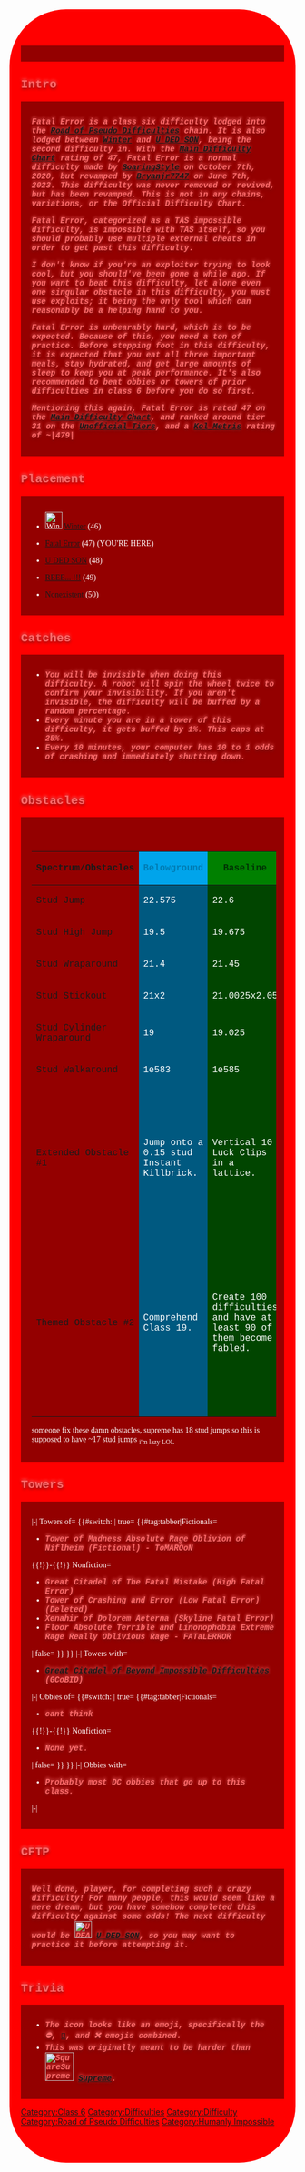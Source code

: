 <div style="background-color:#FF0000;background-image:
background-size: 550px 550px, 350px 350px, 250px 250px, 150px 150px;
background-position: 0 0, 40px 60px, 130px 270px, 70px 100px; color: white;padding: 50px 20px; border-radius: 100px 100px"> {{Scrollbox|Notices='''Notices'''
{{Large Page}}
{{Classic}}
{{Pseudo}}
{{Humanly Impossible}}
}}

<div style="background:#940000;padding:1em;font-family:rubik;border-left:5px solid #940000">
{{Quote (IPeedMyPants' Version)|quote=your computer will blowing up|quoter=???}}

{{NewDifficultyInfobox|image1=Feicon.jpeg|class=[[:Category:Class 6|6]]|previous=
{{Class7Difficulties|Winter}} [[Winter]]|next={{Class7Difficulties|U DED SON}} [[U DED SON]]|decal_id=[https://www.roblox.com/library/6269100549/Error here]|creator(s)=[[User:SoaringStyle|SoaringStyle]]|full_name=|date_added=10/7/2020|title1=<span style="font-weight:bold;font-size:100%;background:-webkit-linear-gradient(330deg, white, red, white);-webkit-background-clip:text;-webkit-text-fill-color:transparent;">'''Fatal Error'''</span>|type=Normal/Chain|caption1=You have just made a fatal error.|revamp_date=06/7/2023|class_range=Baseline|difficulty_range=Belowground to Peripheral|rating=47|chain(s)=[[Road of Pseudo Difficulties]]}}
</div>
==<span style="color:#ff6b6b;text-shadow:0 2px 5px #6e1313, 0 -2px 5px #f56969;font-family:Courier New">Intro</span>==
<div style="background:#940000;padding:1em;font-family:rubik;border-left:5px solid #940000">

<span style="color:#ff6b6b;text-shadow:0 2px 5px #6e1313, 0 -2px 5px #f56969;font-family:Courier New">'''''Fatal Error is a class six difficulty lodged into the [[:Category:Road of Pseudo Difficulties|Road of Pseudo Difficulties]] chain. It is also lodged between {{Class7Difficulties|Winter}} [[Winter]] and {{Class7Difficulties|U DED SON}} [[U DED SON]], being the second difficulty in. With the [[Main Difficulty Chart]] rating of 47, Fatal Error is a normal difficulty made by [[User:SerPlunk|SoaringStyle]] on October 7th, 2020, but revamped by [[User:Bryanjr7747|Bryanjr7747]] on June 7th, 2023. This difficulty was never removed or revived, but has been revamped. This is not in any chains, variations, or the Official Difficulty Chart.'''''</span>

<span style="color:#ff6b6b;text-shadow:0 2px 5px #6e1313, 0 -2px 5px #f56969;font-family:Courier New">'''''Fatal Error, categorized as a TAS impossible difficulty, is impossible with TAS itself, so you should probably use multiple external cheats in order to get past this difficulty.'''''</span>

<span style="color:#ff6b6b;text-shadow:0 2px 5px #6e1313, 0 -2px 5px #f56969;font-family:Courier New">'''''I don't know if you're an exploiter trying to look cool, but you should've been gone a while ago. If you want to beat this difficulty, let alone even one singular obstacle in this difficulty, you must use exploits; it being the only tool which can reasonably be a helping hand to you.'''''</span>

<span style="color:#ff6b6b;text-shadow:0 2px 5px #6e1313, 0 -2px 5px #f56969;font-family:Courier New">'''''Fatal Error is unbearably hard, which is to be expected. Because of this, you need a ton of practice. Before stepping foot in this difficulty, it is expected that you eat all three important meals, stay hydrated, and get large amounts of sleep to keep you at peak performance. It's also recommended to beat obbies or towers of prior difficulties in class 6 before you do so first.'''''</span>

<span style="color:#ff6b6b;text-shadow:0 2px 5px #6e1313, 0 -2px 5px #f56969;font-family:Courier New">'''''Mentioning this again, Fatal Error is rated 47 on the [[Main Difficulty Chart]], and ranked around tier 31 on the [[Unofficial Tiers]], and a [[Metris|Kol Metris]] rating of ~|479|'''''</span>
</div>
==<span style="color:#ff6b6b;text-shadow:0 2px 5px #6e1313, 0 -2px 5px #f56969;font-family:Courier New">Placement</span>==
<div style="background:#940000;padding:1em;font-family:rubik;border-left:5px solid #940000">
*[[File:Winter New.png|frameless|30x30px]] [[Winter]] (46)
*{{Class7Difficulties|Fatal Error}} [[Fatal Error]] (47) (YOU'RE HERE)
*{{Class7Difficulties|U DED SON}} [[U DED SON]] (48)
*{{Class7Difficulties|REEE... !!!}} [[REEE... !!!]] (49)
*{{Class7Difficulties|Nonexistent}} [[Nonexistent]] (50)
</div>
==<span style="color:#ff6b6b;text-shadow:0 2px 5px #6e1313, 0 -2px 5px #f56969;font-family:Courier New">Catches</span>==
<div style="background:#940000;padding:1em;font-family:rubik;border-left:5px solid #940000">
*<span style="color:#ff6b6b;text-shadow:0 2px 5px #6e1313, 0 -2px 5px #f56969;font-family:Courier New">'''''You will be invisible when doing this difficulty. A robot will spin the wheel twice to confirm your invisibility. If you aren't invisible, the difficulty will be buffed by a random percentage.'''''</span>
*<span style="color:#ff6b6b;text-shadow:0 2px 5px #6e1313, 0 -2px 5px #f56969;font-family:Courier New">'''''Every minute you are in a tower of this difficulty, it gets buffed by 1%. This caps at 25%.'''''</span>
*<span style="color:#ff6b6b;text-shadow:0 2px 5px #6e1313, 0 -2px 5px #f56969;font-family:Courier New">'''''Every 10 minutes, your computer has 10 to 1 odds of crashing and immediately shutting down.'''''</span>
</div>
==<span style="color:#ff6b6b;text-shadow:0 2px 5px #6e1313, 0 -2px 5px #f56969;font-family:Courier New">Obstacles</span>==
<div style="background:#940000;padding:1em;font-family:rubik;border-left:5px solid #940000">
{| class="fandom-table"
|+<span style="color:#ff6b6b;text-shadow:0 2px 5px #6e1313, 0 -2px 5px #f56969;font-family:Courier New">Obstacle Table</span>
! style="font-family:Courier New; " |Spectrum/Obstacles
! style="font-family:Courier New; background-color: #00a4eb;" |'''<font color="#007cb3">Belowground</font>'''
! style="font-family:Courier New; background-color: green;" |'''<font color="#003305">Baseline</font>'''
! style="font-family:Courier New; background-color: #80ff00;" |'''<font color="green">Low</font>'''
! style="font-family:Courier New; background-color: yellow; " |'''<font color="#797d00">Mid</font>'''
! style="font-family:Courier New; background-color: orange; " |'''<font color="brown">High</font>'''
! style="font-family:Courier New; background-color: red; " |'''<font color="#7d0000">Peak</font>'''
! style="font-family:Courier New; background-color: magenta; " |'''<font color="#7d007d">Peripheral</font>'''
|-
| style="font-family:Courier New; " |Stud Jump
| style="font-family:Courier New; background-color: #005980;" |<font color="white">22.575</font>
| style="font-family:Courier New; background-color: #014500;" |<font color="white">22.6</font>
| style="font-family:Courier New; background-color: #336000;" |<font color="white">22.625</font>
| style="font-family:Courier New; background-color: #6d5c00;" |<font color="white">22.65</font>
| style="font-family:Courier New; background-color: #964a00;" |<font color="white">22.675</font>
| style="font-family:Courier New; background-color: #5a0000;" |<font color="white">22.7</font>
| style="font-family:Courier New; background-color: #550055;" |<font color="white">22.725</font>
|-
| style="font-family:Courier New; " |Stud High Jump
| style="font-family:Courier New; background-color: #005980;" |<font color="white">19.5</font>
| style="font-family:Courier New; background-color: #014500;" |<font color="white">19.675</font>
| style="font-family:Courier New; background-color: #336000;" |<font color="white">19.75</font>
| style="font-family:Courier New; background-color: #6d5c00;" |<font color="white">19.875</font>
| style="font-family:Courier New; background-color: #964a00;" |<font color="white">20</font>
| style="font-family:Courier New; background-color: #5a0000;" |<font color="white">20.125</font>
| style="font-family:Courier New; background-color: #550055;" |<font color="white">20.25</font>
|-
| style="font-family:Courier New; " |Stud Wraparound
| style="font-family:Courier New; background-color: #005980;" |<font color="white">21.4</font>
| style="font-family:Courier New; background-color: #014500;" |<font color="white">21.45</font>
| style="font-family:Courier New; background-color: #336000;" |<font color="white">21.5</font>
| style="font-family:Courier New; background-color: #6d5c00;" |<font color="white">21.55</font>
| style="font-family:Courier New; background-color: #964a00;" |<font color="white">21.6</font>
| style="font-family:Courier New; background-color: #5a0000;" |<font color="white">21.65</font>
| style="font-family:Courier New; background-color: #550055;" |<font color="white">21.7</font>
|-
| style="font-family:Courier New; " |Stud Stickout
| style="font-family:Courier New; background-color: #005980;" |<font color="white">21x2</font>
| style="font-family:Courier New; background-color: #014500;" |<font color="white">21.0025x2.05</font>
| style="font-family:Courier New; background-color: #336000;" |<font color="white">21.005x2.075</font>
| style="font-family:Courier New; background-color: #6d5c00;" |<font color="white">21.0075x2.1</font>
| style="font-family:Courier New; background-color: #964a00;" |<font color="white">21.001x2.125</font>
| style="font-family:Courier New; background-color: #5a0000;" |<font color="white">21.00125x2.15</font>
| style="font-family:Courier New; background-color: #550055;" |<font color="white">21.0015x2.175</font>
|-
| style="font-family:Courier New; " |Stud Cylinder Wraparound
| style="font-family:Courier New; background-color: #005980;" |<font color="white">19</font>
| style="font-family:Courier New; background-color: #014500;" |<font color="white">19.025</font>
| style="font-family:Courier New; background-color: #336000;" |<font color="white">19.05</font>
| style="font-family:Courier New; background-color: #6d5c00;" |<font color="white">19.075</font>
| style="font-family:Courier New; background-color: #964a00;" |<font color="white">19.1</font>
| style="font-family:Courier New; background-color: #5a0000;" |<font color="white">19.125</font>
| style="font-family:Courier New; background-color: #550055;" |<font color="white">19.15</font>
|-
| style="font-family:Courier New; " |Stud Walkaround
| style="font-family:Courier New; background-color: #005980;" |<font color="white">1e583</font>
| style="font-family:Courier New; background-color: #014500;" |<font color="white">1e585</font>
| style="font-family:Courier New; background-color: #336000;" |<font color="white">1e587</font>
| style="font-family:Courier New; background-color: #6d5c00;" |<font color="white">1e589</font>
| style="font-family:Courier New; background-color: #964a00;" |<font color="white">1e591</font>
| style="font-family:Courier New; background-color: #5a0000;" |<font color="white">1e593</font>
| style="font-family:Courier New; background-color: #550055;" |<font color="white">1e595</font>
|-
| style="font-family:Courier New; " | Extended Obstacle #1
| style="font-family:Courier New; background-color: #005980;" |<font color="white">Jump onto a 0.15 stud Instant Killbrick.</font>
| style="font-family:Courier New; background-color: #014500;" |<font color="white">Vertical 10 Luck Clips in a lattice.</font>
| style="font-family:Courier New; background-color: #336000;" |<font color="white">Using all spells in Elemental Battlegrounds at once to kill everyone in all servers (but 3) in the whole game.</font>
| style="font-family:Courier New; background-color: #6d5c00;" |<font color="white">Walk 37 studs of beat-blocks that switch every Planck time.</font>
| style="font-family:Courier New; background-color: #964a00;" |<font color="white">Walking for 61,466 minutes. There is a software automatically installed that detects whether a genuine human finger is pressing the movement keys, or not.</font>
| style="font-family:Courier New; background-color: #5a0000;" |<font color="white">Do a 5 stud jump but every 10<sup>-7</sup> seconds, you teleport anywhere within a half-stud radius.</font>
| style="font-family:Courier New; background-color: #550055;" |<font color="white">21 meter jump IRL.</font>
|-
| style="font-family:Courier New; " |Themed Obstacle #2
| style="font-family:Courier New; background-color: #005980;" |<font color="white">Comprehend Class 19.</font>
| style="font-family:Courier New; background-color: #014500;" |<font color="white">Create 100 difficulties and have at least 90 of them become fabled.</font>
| style="font-family:Courier New; background-color: #336000;" |<font color="white">Do a 10 stud wrap in a quarter of a second.</font>
| style="font-family:Courier New; background-color: #6d5c00;" |<font color="white">Split all of the atoms in every element in the periodic table.</font>
| style="font-family:Courier New; background-color: #964a00;" |<font color="white">Beat class 2 in a vivid dream (you have lucid claustrophobia).</font>
| style="font-family:Courier New; background-color: #5a0000;" |<font color="white">You cannot jump for this obstacle. Grab onto a spinning part and squeeze through a 1.05 stud consisting of 2 insta-kills and successfully land on a moving part.</font>
| style="font-family:Courier New; background-color: #550055;" |<font color="white">From a 0.05 stud tightrope made out of ice, use momentum to wrap around a 2x1 wall and lodge into a gap. From there, make a turn and time it correctly and land on a 0.1x0.05 stud.</font>
|}
someone fix these damn obstacles, supreme has 18 stud jumps so this is supposed to have ~17 stud jumps <sub>i'm lazy LOL</sub>
</div>
==<span style="color:#ff6b6b;text-shadow:0 2px 5px #6e1313, 0 -2px 5px #f56969;font-family:Courier New">Towers</span>==
<div style="background:#940000;padding:1em;font-family:rubik;border-left:5px solid #940000">
<tabber>
|-|
Towers of=
{{#switch: {{{subsections 1|true}}}
| true=
{{#tag:tabber|Fictionals=
*<span style="color:#ff6b6b;text-shadow:0 2px 5px #6e1313, 0 -2px 5px #f56969;font-family:Courier New">'''''Tower of Madness Absolute Rage Oblivion of Niflheim (Fictional) - ToMAROoN'''''</span>
{{!}}-{{!}}
Nonfiction=
*<span style="color:#ff6b6b;text-shadow:0 2px 5px #6e1313, 0 -2px 5px #f56969;font-family:Courier New">'''''Great Citadel of The Fatal Mistake (High Fatal Error)'''''</span>
*<span style="color:#ff6b6b;text-shadow:0 2px 5px #6e1313, 0 -2px 5px #f56969;font-family:Courier New">'''''Tower of Crashing and Error (Low Fatal Error) (Deleted)'''''</span>
*<span style="color:#ff6b6b;text-shadow:0 2px 5px #6e1313, 0 -2px 5px #f56969;font-family:Courier New">'''''Xenahir of Dolorem Aeterna (Skyline Fatal Error)'''''</span>
*<span style="color:#ff6b6b;text-shadow:0 2px 5px #6e1313, 0 -2px 5px #f56969;font-family:Courier New">'''''Floor Absolute Terrible and Linonophobia Extreme Rage Really Oblivious Rage - FATaLERROR'''''</span>
| false= 
}}
}}
|-|
Towers with=
*<span style="color:#ff6b6b;text-shadow:0 2px 5px #6e1313, 0 -2px 5px #f56969;font-family:Courier New">'''''[[Great Citadel of Beyond Impossible Difficulties]] (GCoBID)'''''</span>
|-|
Obbies of=
{{#switch: {{{subsections 1|true}}}
| true=
{{#tag:tabber|Fictionals=
*<span style="color:#ff6b6b;text-shadow:0 2px 5px #6e1313, 0 -2px 5px #f56969;font-family:Courier New">'''''cant think'''''</span>
{{!}}-{{!}}
Nonfiction=
*<span style="color:#ff6b6b;text-shadow:0 2px 5px #6e1313, 0 -2px 5px #f56969;font-family:Courier New">'''''None yet.'''''</span>
| false= 
}}
}}
|-|
Obbies with=
*<span style="color:#ff6b6b;text-shadow:0 2px 5px #6e1313, 0 -2px 5px #f56969;font-family:Courier New">'''''Probably most DC obbies that go up to this class.'''''</span>
|-|
</tabber>
</div>
==<span style="color:#ff6b6b;text-shadow:0 2px 5px #6e1313, 0 -2px 5px #f56969;font-family:Courier New">CFTP</span>==
<div style="background:#940000;padding:1em;font-family:rubik;border-left:5px solid #940000">
<span style="color:#ff6b6b;text-shadow:0 2px 5px #6e1313, 0 -2px 5px #f56969;font-family:Courier New">'''''Well done, player, for completing such a crazy difficulty! For many people, this would seem like a mere dream, but you have somehow completed this difficulty against some odds! The next difficulty would be [[File:UDEADSONicon.png|30px]] [[U DED SON]], so you may want to practice it before attempting it.'''''</span>
</div>
==<span style="color:#ff6b6b;text-shadow:0 2px 5px #6e1313, 0 -2px 5px #f56969;font-family:Courier New">Trivia</span>==
<div style="background:#940000;padding:1em;font-family:rubik;border-left:5px solid #940000">
*<span style="color:#ff6b6b;text-shadow:0 2px 5px #6e1313, 0 -2px 5px #f56969;font-family:Courier New">'''''The icon looks like an emoji, specifically the ⛔, [[🚫]], and ❌ emojis combined.'''''</span>
*<span style="color:#ff6b6b;text-shadow:0 2px 5px #6e1313, 0 -2px 5px #f56969;font-family:Courier New">'''''This was originally meant to be harder than [[File:SquareSupreme.png|50px|link=Supreme]] [[Supreme]].'''''</span>{{MainDifficultiesNavbox}}
</div>
[[Category:Class 6]]
[[Category:Difficulties]]
[[Category:Difficulty]]
[[Category:Road of Pseudo Difficulties]]
[[Category:Humanly Impossible]]